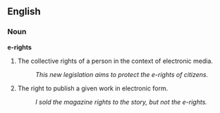 ==English==

===Noun===
'''e-rights'''

# {{law}} The collective rights of a person in the context of electronic media.
#: ''This new legislation aims to protect the e-rights of citizens.''
# {{copyright}} The right to publish a given work in electronic form.
#: ''I sold the magazine rights to the story, but not the e-rights.''